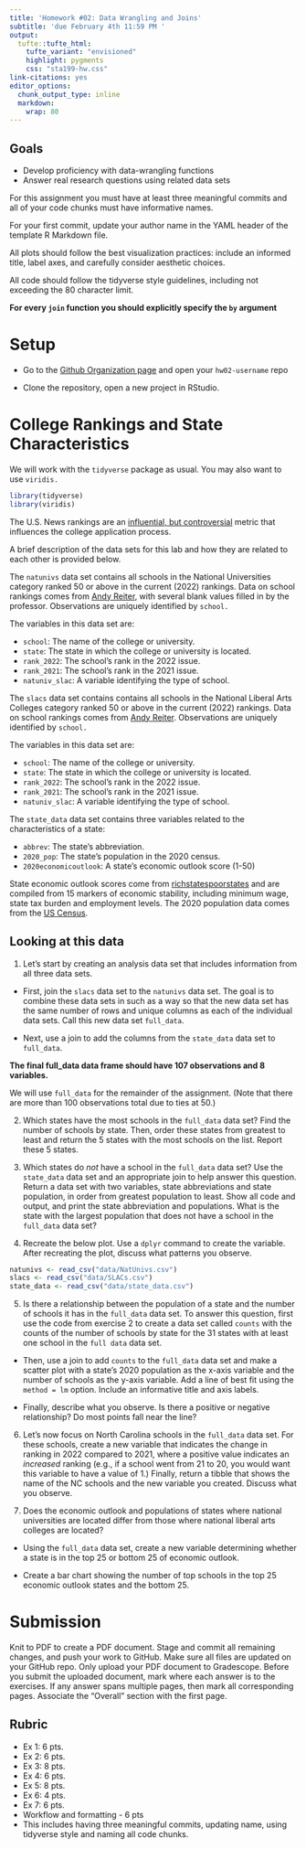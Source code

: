 ```yaml
---
title: 'Homework #02: Data Wrangling and Joins'
subtitle: 'due February 4th 11:59 PM '
output:
  tufte::tufte_html:
    tufte_variant: "envisioned"
    highlight: pygments
    css: "sta199-hw.css"
link-citations: yes
editor_options:
  chunk_output_type: inline
  markdown: 
    wrap: 80
---
```


## Goals

- Develop proficiency with data-wrangling functions
- Answer real research questions using related data sets

For this assignment you must have at least three meaningful commits and all of your code chunks must have informative names. 

For your first commit, update your author name in the YAML header of the
template R Markdown file.

All plots should follow the best visualization practices: include an informed title, label axes, and carefully consider aesthetic choices.

All code should follow the tidyverse style guidelines, including not exceeding the 80 character limit.

**For every `join` function you should explicitly specify the `by` argument**

# Setup

- Go to the [Github Organization page](https://github.com/sta199-s22) and open your `hw02-username` repo
  
- Clone the repository, open a new project in RStudio.

# College Rankings and State Characteristics

We will work with the `tidyverse` package as usual. You may also want to use `viridis.`

```r
library(tidyverse)
library(viridis)
```

The U.S. News rankings are an [influential, but controversial](https://www.vox.com/2014/9/5/6106807/college-rankings-us-news-boston-clemson-problems) metric that influences the college application process.

A brief description of the data sets for this lab and how they are related to each other is provided below.

The `natunivs` data set contains all schools in the National Universities category ranked 50 or above in the current (2022) rankings. Data on school rankings comes from [Andy Reiter](https://andyreiter.com/datasets/), with several blank values filled in by the professor. Observations are uniquely identified by `school.`

The variables in this data set are:

- `school`: The name of the college or university.
- `state`: The state in which the college or university is located.
- `rank_2022`: The school's rank in the 2022 issue.
- `rank_2021`: The school's rank in the 2021 issue.
- `natuniv_slac`: A variable identifying the type of school.

The `slacs` data set contains contains all schools in the National Liberal Arts Colleges category ranked 50 or above in the current (2022) rankings. Data on school rankings comes from [Andy Reiter](https://andyreiter.com/datasets/). Observations are uniquely identified by `school.`

The variables in this data set are:

- `school`: The name of the college or university.
- `state`: The state in which the college or university is located.
- `rank_2022`: The school's rank in the 2022 issue.
- `rank_2021`: The school's rank in the 2021 issue.
- `natuniv_slac`: A variable identifying the type of school.

The `state_data` data set contains three variables related to the characteristics of a state:

- `abbrev`: The state's abbreviation.
- `2020_pop`: The state's population in the 2020 census.
- `2020economicoutlook`: A state's economic outlook score (1-50)

State economic outlook scores come from [richstatespoorstates](https://www.richstatespoorstates.org/) and are compiled from 15 markers of economic stability, including minimum wage, state tax burden and employment levels. The 2020 population data comes from the [US Census](https://www.census.gov/library/visualizations/interactive/2020-population-and-housing-state-data.html).

## Looking at this data

1. Let’s start by creating an analysis data set that includes information from all three data sets.

- First, join the `slacs` data set to the `natunivs` data set. The goal is to combine these data sets in such as a way so that the new data set has the same number of rows and unique columns as each of the individual data sets. Call this new data set `full_data`.

- Next, use a join to add the columns from the `state_data` data set to `full_data`.

**The final full_data data frame should have 107 observations and 8 variables.**

We will use `full_data` for the remainder of the assignment. (Note that there are more than 100 observations total due to ties at 50.)

2. Which states have the most schools in the `full_data` data set? Find the number of schools by state. Then, order these states from greatest to least and return the 5 states with the most schools on the list. Report these 5 states.

3. Which states do *not* have a school in the `full_data` data set? Use the `state_data` data set and an appropriate join to help answer this question. Return a data set with two variables, state abbreviations and state population, in order from greatest population to least. Show all code and output, and print the state abbreviation and populations. What is the state with the largest population that does not have a school in the `full_data` data set?

4. Recreate the below plot. Use a `dplyr` command to create the variable. After recreating the plot, discuss what patterns you observe.

```r
natunivs <- read_csv("data/NatUnivs.csv")
slacs <- read_csv("data/SLACs.csv")
state_data <- read_csv("data/state_data.csv")

```

5. Is there a relationship between the population of a state and the number of schools it has in the `full_data` data set. To answer this question, first use the code from exercise 2 to create a data set called `counts` with the counts of the number of schools by state for the 31 states with at least one school in the `full data` data set.

- Then, use a join to add `counts` to the `full_data` data set and make a scatter plot with a state's 2020 population as the x-axis variable and the number of schools as the y-axis variable. Add a line of best fit using the `method = lm` option. Include an informative title and axis labels.

- Finally, describe what you observe. Is there a positive or negative relationship? Do most points fall near the line?

6. Let's now focus on North Carolina schools in the `full_data` data set. For these schools, create a new variable that indicates the change in ranking in 2022 compared to 2021, where a positive value indicates an *increased* ranking (e.g., if a school went from 21 to 20, you would want this variable to have a value of 1.) Finally, return a tibble that shows the name of the NC schools and the new variable you created. Discuss what you observe.

7. Does the economic outlook and populations of states where national universities are located differ from those where national liberal arts colleges are located?

- Using the `full_data` data set, create a new variable determining whether a state is in the top 25 or bottom 25 of economic outlook.

- Create a bar chart showing the number of top schools in the top 25 economic outlook states and the bottom 25.

# Submission
Knit to PDF to create a PDF document. Stage and commit all remaining changes, 
and push your work to GitHub. Make sure all files are updated on your GitHub 
repo.
Only upload your PDF document to Gradescope. Before you submit the 
uploaded document, mark where each answer is to the exercises. If any answer 
spans multiple pages, then mark all corresponding pages. Associate the "Overall" section with 
the first page.

## Rubric
- Ex 1: 6 pts.
- Ex 2: 6 pts.
- Ex 3: 8 pts.
- Ex 4: 6 pts.
- Ex 5: 8 pts.
- Ex 6: 4 pts.
- Ex 7: 6 pts.
- Workflow and formatting - 6 pts
 - This includes having three meaningful commits, updating name, using
 tidyverse style and naming all code chunks.
